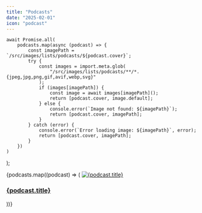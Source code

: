 ```yaml
---
title: "Podcasts"
date: "2025-02-01"
icon: "podcast"
---
```



	await Promise.all(
		podcasts.map(async (podcast) => {
			const imagePath = `/src/images/lists/podcasts/${podcast.cover}`;
			try {
				const images = import.meta.glob(
					"/src/images/lists/podcasts/**/*.{jpeg,jpg,png,gif,avif,webp,svg}"
				);
				if (images[imagePath]) {
					const image = await images[imagePath]();
					return [podcast.cover, image.default];
				} else {
					console.error(`Image not found: ${imagePath}`);
					return [podcast.cover, imagePath];
				}
			} catch (error) {
				console.error(`Error loading image: ${imagePath}`, error);
				return [podcast.cover, imagePath];
			}
		})
	)
);

<div class="grid justify-center grid-cols-[repeat(auto-fit,minmax(12rem,1fr))]">
	{podcasts.map((podcast) => (
		<a
			href={podcast.url}
			target="_blank"
			class="flex flex-col p-8 outline-[0.5px] outline-muted gap-y-4 group"
		>
			<Image
				src={
					podcastImages[podcast.cover] ||
					`/src/images/lists/podcasts/${podcast.cover}`
				}
				alt={podcast.title}
				width={300}
				height={300}
				class="object-cover rounded-xs aspect-square"
				loading="lazy"
				decoding="async"
				sizes="(max-width: 640px) 150px, 300px"
			/>
			<h3 class="text-sm font-medium">{podcast.title}</h3>
		</a>
	))}
</div>
